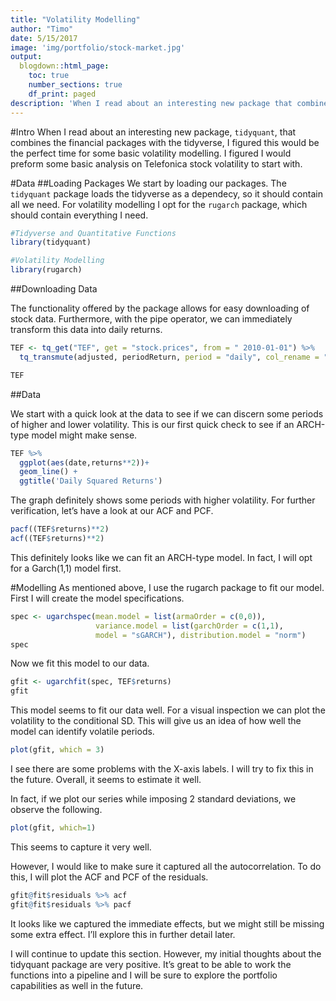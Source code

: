 ```yaml
---
title: "Volatility Modelling"
author: "Timo"
date: 5/15/2017
image: 'img/portfolio/stock-market.jpg'
output:
  blogdown::html_page:
    toc: true
    number_sections: true
    df_print: paged
description: 'When I read about an interesting new package that combines the financial packages with the tidyverse, I figured this would be the perfect time for some basic volatility modelling.'
---
```


#Intro
When I read about an interesting new package, `tidyquant`, that combines the financial packages with the tidyverse, I figured this would be the perfect time for some basic volatility modelling. I figured I would preform some basic analysis on Telefonica stock volatility to start with.

#Data
##Loading Packages
We start by loading our packages. The `tidyquant` package loads the tidyverse as a dependecy, so it should contain all we need. For volatility modelling I opt for the `rugarch` package, which should contain everything I need. 

```r
#Tidyverse and Quantitative Functions
library(tidyquant) 

#Volatility Modelling
library(rugarch)
```

##Downloading Data

The functionality offered by the package allows for easy downloading of stock data. Furthermore, with the pipe operator, we can immediately transform this data into daily returns. 

```r
TEF <- tq_get("TEF", get = "stock.prices", from = " 2010-01-01") %>% 
  tq_transmute(adjusted, periodReturn, period = "daily", col_rename = "returns")

TEF
```

##Data

We start with a quick look at the data to see if we can discern some periods of higher and lower volatility. This is our first quick check to see if an ARCH-type model might make sense.

```r
TEF %>% 
  ggplot(aes(date,returns**2))+
  geom_line() +
  ggtitle('Daily Squared Returns')
```

The graph definitely shows some periods with higher volatility. For further verification, let's have a look at our ACF and PCF. 

```r
pacf((TEF$returns)**2)
acf((TEF$returns)**2)
```

This definitely looks like we can fit an ARCH-type model. In fact, I will opt for a Garch(1,1) model first.

#Modelling
As mentioned above, I use the rugarch package to fit our model. First I will create the model specifications. 
```r
spec <- ugarchspec(mean.model = list(armaOrder = c(0,0)), 
                   variance.model = list(garchOrder = c(1,1), 
                   model = "sGARCH"), distribution.model = "norm")
spec
```

Now we fit this model to our data.

```r
gfit <- ugarchfit(spec, TEF$returns)
gfit
```

This model seems to fit our data well. For a visual inspection we can plot the volatility to the conditional SD. This will give us an idea of how well the model can identify volatile periods. 

```r
plot(gfit, which = 3)
```

I see there are some problems with the X-axis labels. I will try to fix this in the future. 
Overall, it seems to estimate it well.

In fact, if we plot our series while imposing 2 standard deviations, we observe the following.

```r
plot(gfit, which=1)
```

This seems to capture it very well.

However, I would like to make sure it captured all the autocorrelation. To do this, I will plot the ACF and PCF of the residuals. 

```r
gfit@fit$residuals %>% acf
gfit@fit$residuals %>% pacf
```

It looks like we captured the immediate effects, but we might still be missing some extra effect. I'll explore this in further detail later.

I will continue to update this section. However, my initial thoughts about the tidyquant package are very positive. It's great to be able to work the functions into a pipeline and I will be sure to explore the portfolio capabilities as well in the future. 
